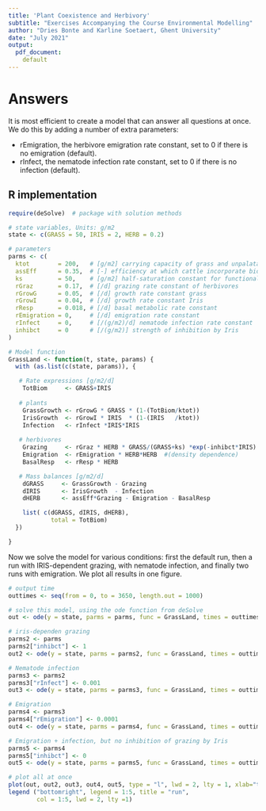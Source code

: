```yaml
---
title: 'Plant Coexistence and Herbivory'
subtitle: "Exercises Accompanying the Course Environmental Modelling"
author: "Dries Bonte and Karline Soetaert, Ghent University"
date: "July 2021"
output: 
  pdf_document:
    default
---
```


# Answers

It is most efficient to create a model that can answer all questions at once. We do this by adding a number of extra parameters:

* rEmigration, the herbivore emigration rate constant, set to 0 if there is no emigration (default).
* rInfect, the nematode infection rate constant, set to 0 if there is no infection (default).

## R implementation

```r

require(deSolve)  # package with solution methods

# state variables, Units: g/m2
state <- c(GRASS = 50, IRIS = 2, HERB = 0.2)

# parameters
parms <- c(
  ktot        = 200,   # [g/m2] carrying capacity of grass and unpalatable Iris
  assEff      = 0.35,  # [-] efficiency at which cattle incorporate biomass into body mass
  ks          = 50,    # [g/m2] half-saturation constant for functional response of grazing on grass
  rGraz       = 0.17,  # [/d] grazing rate constant of herbivores
  rGrowG      = 0.05,  # [/d] growth rate constant grass
  rGrowI      = 0.04,  # [/d] growth rate constant Iris
  rResp       = 0.018, # [/d] basal metabolic rate constant 
  rEmigration = 0,     # [/d] emigration rate constant
  rInfect     = 0,     # [/(g/m2)/d] nematode infection rate constant
  inhibct     = 0      # [/(g/m2)] strength of inhibition by Iris 
)

# Model function
GrassLand <- function(t, state, params) {
  with (as.list(c(state, params)), {

   # Rate expressions [g/m2/d]
    TotBiom     <- GRASS+IRIS
  
   # plants
    GrassGrowth <- rGrowG * GRASS * (1-(TotBiom/ktot))
    IrisGrowth  <- rGrowI * IRIS  * (1-(IRIS   /ktot))
    Infection   <- rInfect *IRIS*IRIS
    
   # herbivores  
    Grazing     <- rGraz * HERB * GRASS/(GRASS+ks) *exp(-inhibct*IRIS)
    Emigration  <- rEmigration * HERB*HERB  #(density dependence)
    BasalResp   <- rResp * HERB

   # Mass balances [g/m2/d]
    dGRASS     <- GrassGrowth - Grazing
    dIRIS      <- IrisGrowth  - Infection
    dHERB      <- assEff*Grazing - Emigration - BasalResp

    list( c(dGRASS, dIRIS, dHERB), 
            total = TotBiom)
  })

}
``` 

Now we solve the model for various conditions: first the default run, then a run with IRIS-dependent grazing, with nematode infection, and finally two runs with emigration. We plot all results in one figure. 

```r
# output time
outtimes <- seq(from = 0, to = 3650, length.out = 1000)  

# solve this model, using the ode function from deSolve
out <- ode(y = state, parms = parms, func = GrassLand, times = outtimes)

# iris-dependen grazing
parms2 <- parms
parms2["inhibct"] <- 1
out2 <- ode(y = state, parms = parms2, func = GrassLand, times = outtimes)

# Nematode infection
parms3 <- parms2
parms3["rInfect"] <- 0.001
out3 <- ode(y = state, parms = parms3, func = GrassLand, times = outtimes)

# Emigration
parms4 <- parms3
parms4["rEmigration"] <- 0.0001
out4 <- ode(y = state, parms = parms4, func = GrassLand, times = outtimes)

# Emigration + infection, but no inhibition of grazing by Iris
parms5 <- parms4
parms5["inhibct"] <- 0
out5 <- ode(y = state, parms = parms5, func = GrassLand, times = outtimes)

# plot all at once
plot(out, out2, out3, out4, out5, type = "l", lwd = 2, lty = 1, xlab="time (d)")
legend ("bottomright", legend = 1:5, title = "run", 
        col = 1:5, lwd = 2, lty =1)
```
